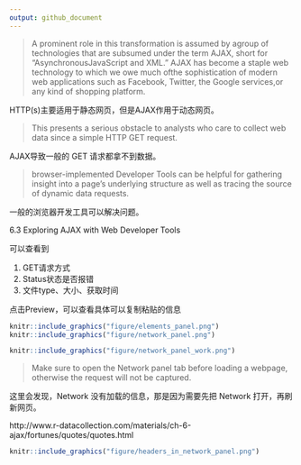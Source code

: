 ```yaml
---
output: github_document
---
```


>
A prominent role in this transformation is assumed by agroup of technologies that are subsumed under the term AJAX, short for “AsynchronousJavaScript and XML.” AJAX has become a staple web technology to which we owe much ofthe sophistication of modern web applications such as Facebook, Twitter, the Google services,or any kind of shopping platform.

HTTP(s)主要适用于静态网页，但是AJAX作用于动态网页。

>
This presents a serious obstacle to analysts who care to collect web data since a simple HTTP GET request.

AJAX导致一般的 GET 请求都拿不到数据。

>
browser-implemented Developer Tools can be helpful for gathering insight into a page’s underlying structure as well as tracing the source of dynamic data requests.

一般的浏览器开发工具可以解决问题。

6.3 Exploring AJAX with Web Developer Tools

可以查看到

1. GET请求方式
1. Status状态是否报错
1. 文件type、大小、获取时间

点击Preview，可以查看具体可以复制粘贴的信息


```r
knitr::include_graphics("figure/elements_panel.png")
knitr::include_graphics("figure/network_panel.png")
```

```r
knitr::include_graphics("figure/network_panel_work.png")
```

>
Make sure to open the Network panel tab before loading a webpage, otherwise the request will not be captured. 

这里会发现，Network 没有加载的信息，那是因为需要先把 Network 打开，再刷新网页。

http://www.r-datacollection.com/materials/ch-6-ajax/fortunes/quotes/quotes.html

```r
knitr::include_graphics("figure/headers_in_network_panel.png")
```

